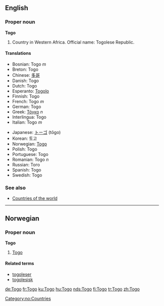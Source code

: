 ==English==

===Proper noun===
'''Togo'''
# Country in Western Africa. Official name: Togolese Republic.

====Translations====
{{top}}
*Bosnian: Togo ''m''
*Breton: Togo
*Chinese: [[多哥]]
*Danish: Togo
*Dutch: Togo
*Esperanto: [[Togolo]]
*Finnish: Togo
*French: Togo ''m''
*German: Togo
*Greek: [[Τόγκο]] ''n''
*Interlingua: Togo
*Italian: Togo ''m''
{{mid}}
*Japanese: [[トーゴ]] (tōgo)
*Korean: 토고
*Norwegian: [[#Norwegian|Togo]]
*Polish: Togo
*Portuguese: Togo
*Romanian: Togo ''n''
*Russian: Того
*Spanish: Togo
*Swedish: Togo
{{bottom}}

===See also===
* [[Countries of the world]]

----
==Norwegian==
===Proper noun===
[[Category:no:Countries]]
'''Togo'''
#[[#English|Togo]]
====Related terms====
*[[togoleser]]
*[[togolesisk]]

[[de:Togo]]
[[fr:Togo]]
[[ku:Togo]]
[[hu:Togo]]
[[nds:Togo]]
[[fi:Togo]]
[[tr:Togo]]
[[zh:Togo]]